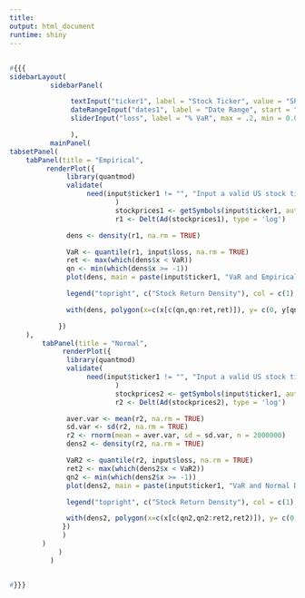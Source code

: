 ```yaml
---
title:
output: html_document
runtime: shiny
---
```



<!-- Value at Risk (VaR) -->
## 

```r
#{{{
sidebarLayout(
	      sidebarPanel(

			   textInput("ticker1", label = "Stock Ticker", value = "SPY"),
			   dateRangeInput("dates1", label = "Date Range", start = "2015-01-01", end = Sys.Date()),
			   sliderInput("loss", label = "% VaR", max = .2, min = 0.01, value = .05, step = .01)

			   ),
	      mainPanel(
tabsetPanel(
	tabPanel(title = "Empirical",
 		 renderPlot({
			  library(quantmod)
			  validate(
				   need(input$ticker1 != "", "Input a valid US stock ticker.")
                          )
                          stockprices1 <- getSymbols(input$ticker1, auto.assign = FALSE, from = input$dates1[1], to = input$dates1[2])
                          r1 <- Delt(Ad(stockprices1), type = 'log')

			  dens <- density(r1, na.rm = TRUE)

			  VaR <- quantile(r1, input$loss, na.rm = TRUE)
			  ret <- max(which(dens$x < VaR))
			  qn <- min(which(dens$x >= -1))
			  plot(dens, main = paste(input$ticker1, "VaR and Empirical Density"), lty = 1, col = 1, lwd = 2, ylab = "", xlab = paste("The ", 100*input$loss,"% ", "VaR is"," ", round(100*VaR, 2), "%", sep = ""), cex.lab = 2)

			  legend("topright", c("Stock Return Density"), col = c(1), lty = c(1), lwd = c(2))

			  with(dens, polygon(x=c(x[c(qn,qn:ret,ret)]), y= c(0, y[qn:ret], 0), col="red"))

			})
	),
	    tabPanel(title = "Normal",
		     renderPlot({
			  library(quantmod)
			  validate(
				   need(input$ticker1 != "", "Input a valid US stock ticker.")
                          )
                          stockprices2 <- getSymbols(input$ticker1, auto.assign = FALSE, from = input$dates1[1], to = input$dates1[2])
                          r2 <- Delt(Ad(stockprices2), type = 'log')

			  aver.var <- mean(r2, na.rm = TRUE)
			  sd.var <- sd(r2, na.rm = TRUE)
			  r2 <- rnorm(mean = aver.var, sd = sd.var, n = 2000000)
			  dens2 <- density(r2, na.rm = TRUE)

			  VaR2 <- quantile(r2, input$loss, na.rm = TRUE)
			  ret2 <- max(which(dens2$x < VaR2))
			  qn2 <- min(which(dens2$x >= -1))
			  plot(dens2, main = paste(input$ticker1, "VaR and Normal Density"), lty = 1, col = 1, lwd = 2, ylab = "", xlab = paste("The ", 100*input$loss,"% ", "VaR is"," ", round(100*VaR2, 2), "%", sep = ""), cex.lab = 2)

			  legend("topright", c("Stock Return Density"), col = c(1), lty = c(1), lwd = c(2))

			  with(dens2, polygon(x=c(x[c(qn2,qn2:ret2,ret2)]), y= c(0, y[qn2:ret2], 0), col="red"))
		     })
		     )
	    )
			)
	      )


#}}}
```

